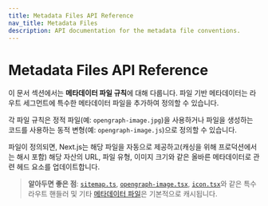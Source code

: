 ```yaml
---
title: Metadata Files API Reference
nav_title: Metadata Files
description: API documentation for the metadata file conventions.
---
```


# Metadata Files API Reference

이 문서 섹션에서는 **메타데이터 파일 규칙**에 대해 다룹니다. 파일 기반 메타데이터는 라우트 세그먼트에 특수한 메타데이터 파일을 추가하여 정의할 수 있습니다.

각 파일 규칙은 정적 파일(예: `opengraph-image.jpg`)을 사용하거나 파일을 생성하는 코드를 사용하는 동적 변형(예: `opengraph-image.js`)으로 정의할 수 있습니다.

파일이 정의되면, Next.js는 해당 파일을 자동으로 제공하고(캐싱을 위해 프로덕션에서는 해시 포함) 해당 자산의 URL, 파일 유형, 이미지 크기와 같은 올바른 메타데이터로 관련 헤드 요소를 업데이트합니다.

> **알아두면 좋은 점**: [`sitemap.ts`](/docs/app/api-reference/file-conventions/metadata/sitemap), [`opengraph-image.tsx`](/docs/app/api-reference/file-conventions/metadata/opengraph-image), [`icon.tsx`](/docs/app/api-reference/file-conventions/metadata/app-icons)와 같은 특수 라우트 핸들러 및 기타 [메타데이터 파일](/docs/app/api-reference/file-conventions/metadata)은 기본적으로 캐시됩니다.
